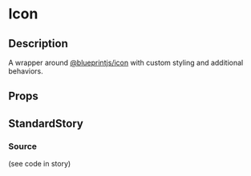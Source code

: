 
<Meta title="general/icon" component={Icon} />

# Icon

## Description
A wrapper around [@blueprintjs/icon](https://blueprintjs.com/docs/#core/components/icon) with
custom styling and additional behaviors.

## Props
<Props of={Icon} />

## StandardStory
<Preview>
	<Story name="standard">
		<div>
			<Icon icon="badge" />
			<Icon icon="cube" />
			<Icon icon="refresh" />
		</div>
	</Story>
</Preview>

### Source
(see code in story)
